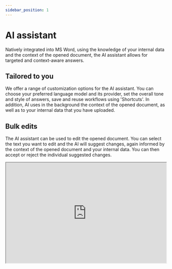 ```yaml
---
sidebar_position: 1
---
```


# AI assistant

Natively integrated into MS Word, using the knowledge of your internal data and the
context of the opened document, the AI assistant allows for targeted and context-aware
answers.

## Tailored to you

We offer a range of customization options for the AI assistant. You can choose your
preferred language model and its provider, set the overall tone and style of answers,
save and reuse workflows using 'Shortcuts'. In addition, AI uses in the background the
context of the opened document, as well as to your internal data that you have
uploaded.

## Bulk edits

The AI assistant can be used to edit the opened document. You can select the text you
want to edit and the AI will suggest changes, again informed by the context of the
opened document and your internal data. You can then accept or reject the individual
suggested changes.

<iframe
  width="100%"
  height="315"
  src="https://www.youtube.com/embed/h6vdSMk7w8I"
  title="YouTube video player"
  allow="accelerometer; autoplay; clipboard-write; encrypted-media; gyroscope; picture-in-picture"
  allowFullScreen
/>

## Q&A

Answers, which are based on the opened document, are provided with citations that
allow for an easy checking of parts of the answer against the source text.

<iframe
  width="100%"
  height="315"
  src="https://www.youtube.com/embed/07qEGL4hBXM"
  title="YouTube video player"
  allow="accelerometer; autoplay; clipboard-write; encrypted-media; gyroscope; picture-in-picture"
  allowFullScreen
/>

## Shortcuts

For actions you commonly use, create a simple shortcut to trigger the action. You can
start filtering the action by typing '/' in the chat and then selecting the desired
action from the list. You can use keyboard arrows to navigate through the list, and
press Enter to select the action (this will send the prompt directly to the chat).
Alternatively, you can scroll and select the action to paste its content into the input
field, to further edit it.
